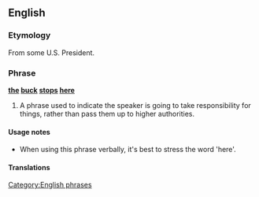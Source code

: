 ==English==

===Etymology===
{{rfe|Something better than "some US president"}}
From some U.S. President.

===Phrase===
'''[[the]] [[buck]] [[stops]] [[here]]'''
# A phrase used to indicate the speaker is going to take responsibility for things, rather than pass them up to higher authorities.

====Usage notes====
*When using this phrase verbally, it's best to stress the word 'here'.

====Translations====
{{rftrans}}

[[Category:English phrases]]